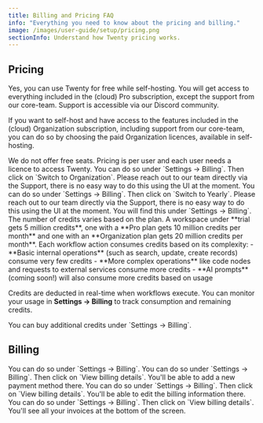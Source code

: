 ```yaml
---
title: Billing and Pricing FAQ
info: "Everything you need to know about the pricing and billing."
image: /images/user-guide/setup/pricing.png
sectionInfo: Understand how Twenty pricing works.
---
```

## Pricing

<AccordionGroup>
<Accordion title="Can I use Twenty for free while self-hosting?">
Yes, you can use Twenty for free while self-hosting. You will get access to everything included in the (cloud) Pro subscription, except the support from our core-team. Support is accessible via our Discord community.

If you want to self-host and have access to the features included in the (cloud) Organization subscription, including support from our core-team, you can do so by choosing the paid Organization licences, available in self-hosting.
</Accordion>

<Accordion title="Do you offer free seats for view-only users?">
We do not offer free seats. Pricing is per user and each user needs a licence to access Twenty.
</Accordion>

<Accordion title="Where can I switch my subscription to the Organization plan?">
You can do so under `Settings → Billing`. Then click on `Switch to Organization`.
</Accordion>

<Accordion title="Where can I switch my subscription to the Pro plan?">
Please reach out to our team directly via the Support, there is no easy way to do this using the UI at the moment.
</Accordion>

<Accordion title="Where can I switch my subscription to Yearly?">
You can do so under `Settings → Billing`. Then click on `Switch to Yearly`.
</Accordion>

<Accordion title="Where can I switch my subscription to Monthly?">
Please reach out to our team directly via the Support, there is no easy way to do this using the UI at the moment.
</Accordion>

<Accordion title="Where can I see my credit usage?">
You will find this under `Settings → Billing`.
</Accordion>

<Accordion title="How many workflow credits do we have?">
The number of credits varies based on the plan. A workspace under **trial gets 5 million credits**, one with a **Pro plan gets 10 million credits per month** and one with an **Organization plan gets 20 million credits per month**.
</Accordion>

<Accordion title="How does workflow credit consumption work?">
Each workflow action consumes credits based on its complexity:
- **Basic internal operations** (such as search, update, create records) consume very few credits
- **More complex operations** like code nodes and requests to external services consume more credits
- **AI prompts** (coming soon!) will also consume more credits based on usage

Credits are deducted in real-time when workflows execute. You can monitor your usage in **Settings → Billing** to track consumption and remaining credits.
</Accordion>

<Accordion title="Can I buy more workflow credits?">
You can buy additional credits under `Settings → Billing`.
</Accordion>
</AccordionGroup>

## Billing

<AccordionGroup>
<Accordion title="Where can I manage the Billing details?">
You can do so under `Settings → Billing`.
</Accordion>

<Accordion title="Where can I update my payment method?">
You can do so under `Settings → Billing`. Then click on `View billing details`. You'll be able to add a new payment method there.
</Accordion>

<Accordion title="Where can I update my billing information?">
You can do so under `Settings → Billing`. Then click on `View billing details`. You'll be able to edit the billing information there.
</Accordion>

<Accordion title="Where can I access my invoices?">
You can do so under `Settings → Billing`. Then click on `View billing details`. You'll see all your invoices at the bottom of the screen.
</Accordion>
</AccordionGroup>

